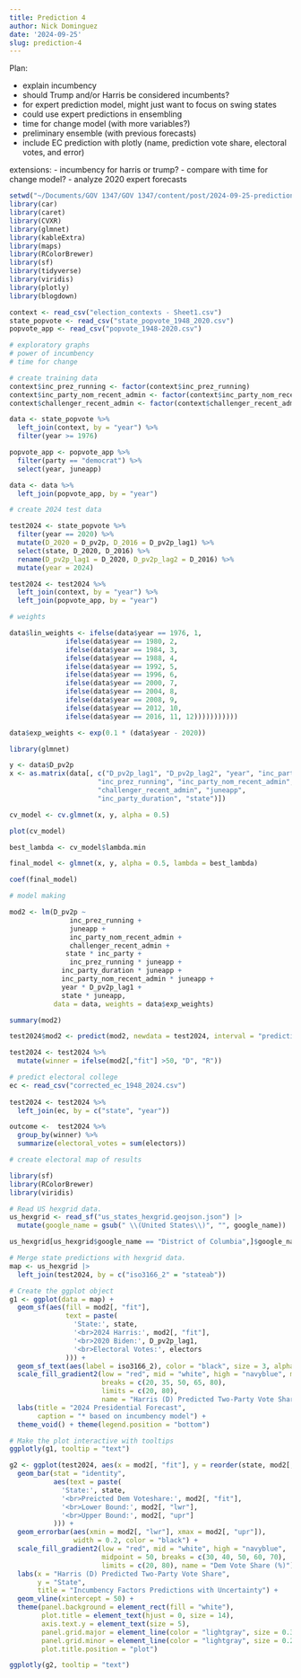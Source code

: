 ```yaml
---
title: Prediction 4
author: Nick Dominguez
date: '2024-09-25'
slug: prediction-4
---
```


Plan: 

- explain incumbency
- should Trump and/or Harris be considered incumbents?
- for expert prediction model, might just want to focus on swing states
- could use expert predictions in ensembling
- time for change model (with more variables?)
- preliminary ensemble (with previous forecasts)
- include EC prediction with plotly (name, prediction vote share, electoral votes, and error)

extensions:
- incumbency for harris or trump? 
- compare with time for change model?
- analyze 2020 expert forecasts


```r
setwd("~/Documents/GOV 1347/GOV 1347/content/post/2024-09-25-prediction-4")
library(car)
library(caret)
library(CVXR)
library(glmnet)
library(kableExtra)
library(maps)
library(RColorBrewer)
library(sf)
library(tidyverse)
library(viridis)
library(plotly)
library(blogdown)
```

```r
context <- read_csv("election_contexts - Sheet1.csv")
state_popvote <- read_csv("state_popvote_1948_2020.csv")
popvote_app <- read_csv("popvote_1948-2020.csv")
```

```r
# exploratory graphs
# power of incumbency
# time for change
```


```r
# create training data
context$inc_prez_running <- factor(context$inc_prez_running)
context$inc_party_nom_recent_admin <- factor(context$inc_party_nom_recent_admin)
context$challenger_recent_admin <- factor(context$challenger_recent_admin)

data <- state_popvote %>%
  left_join(context, by = "year") %>%
  filter(year >= 1976)

popvote_app <- popvote_app %>%
  filter(party == "democrat") %>%
  select(year, juneapp)

data <- data %>%
  left_join(popvote_app, by = "year")
```

```r
# create 2024 test data

test2024 <- state_popvote %>%
  filter(year == 2020) %>%
  mutate(D_2020 = D_pv2p, D_2016 = D_pv2p_lag1) %>%
  select(state, D_2020, D_2016) %>%
  rename(D_pv2p_lag1 = D_2020, D_pv2p_lag2 = D_2016) %>%
  mutate(year = 2024)

test2024 <- test2024 %>%
  left_join(context, by = "year") %>%
  left_join(popvote_app, by = "year")

```

```r
# weights

data$lin_weights <- ifelse(data$year == 1976, 1,
              ifelse(data$year == 1980, 2,
              ifelse(data$year == 1984, 3,
              ifelse(data$year == 1988, 4,
              ifelse(data$year == 1992, 5,
              ifelse(data$year == 1996, 6,
              ifelse(data$year == 2000, 7,
              ifelse(data$year == 2004, 8,
              ifelse(data$year == 2008, 9,
              ifelse(data$year == 2012, 10,
              ifelse(data$year == 2016, 11, 12)))))))))))

data$exp_weights <- exp(0.1 * (data$year - 2020))
```

```r
library(glmnet)

y <- data$D_pv2p
x <- as.matrix(data[, c("D_pv2p_lag1", "D_pv2p_lag2", "year", "inc_party", 
                      "inc_prez_running", "inc_party_nom_recent_admin", 
                      "challenger_recent_admin", "juneapp", 
                      "inc_party_duration", "state")])

cv_model <- cv.glmnet(x, y, alpha = 0.5)

plot(cv_model)

best_lambda <- cv_model$lambda.min

final_model <- glmnet(x, y, alpha = 0.5, lambda = best_lambda)

coef(final_model)

```

```r
# model making 

mod2 <- lm(D_pv2p ~ 
               inc_prez_running + 
               juneapp + 
               inc_party_nom_recent_admin + 
               challenger_recent_admin + 
              state * inc_party + 
               inc_prez_running * juneapp +
             inc_party_duration * juneapp + 
             inc_party_nom_recent_admin * juneapp +
             year * D_pv2p_lag1 + 
             state * juneapp,
           data = data, weights = data$exp_weights)

summary(mod2)

test2024$mod2 <- predict(mod2, newdata = test2024, interval = "prediction")
```


```r
test2024 <- test2024 %>%
  mutate(winner = ifelse(mod2[,"fit"] >50, "D", "R"))
```

```r
# predict electoral college
ec <- read_csv("corrected_ec_1948_2024.csv")
  
test2024 <- test2024 %>% 
  left_join(ec, by = c("state", "year"))

outcome <-  test2024 %>%
  group_by(winner) %>%
  summarize(electoral_votes = sum(electors))
```

```r
# create electoral map of results

library(sf)
library(RColorBrewer)
library(viridis)

# Read US hexgrid data. 
us_hexgrid <- read_sf("us_states_hexgrid.geojson.json") |> 
  mutate(google_name = gsub(" \\(United States\\)", "", google_name))

us_hexgrid[us_hexgrid$google_name == "District of Columbia",]$google_name <- "District Of Columbia"

# Merge state predictions with hexgrid data.
map <- us_hexgrid |> 
  left_join(test2024, by = c("iso3166_2" = "stateab"))

# Create the ggplot object
g1 <- ggplot(data = map) +
  geom_sf(aes(fill = mod2[, "fit"],
              text = paste(
                'State:', state,
                '<br>2024 Harris:', mod2[, "fit"],
                '<br>2020 Biden:', D_pv2p_lag1,
                '<br>Electoral Votes:', electors
              ))) + 
  geom_sf_text(aes(label = iso3166_2), color = "black", size = 3, alpha = 0.6) + 
  scale_fill_gradient2(low = "red", mid = "white", high = "navyblue", midpoint = 50, 
                       breaks = c(20, 35, 50, 65, 80), 
                       limits = c(20, 80),
                       name = "Harris (D) Predicted Two-Party Vote Share*") +
  labs(title = "2024 Presidential Forecast",
       caption = "* based on incumbency model") + 
  theme_void() + theme(legend.position = "bottom")

# Make the plot interactive with tooltips
ggplotly(g1, tooltip = "text")
```

```r
g2 <- ggplot(test2024, aes(x = mod2[, "fit"], y = reorder(state, mod2[, "fit"]), fill = mod2[, "fit"])) + 
  geom_bar(stat = "identity", 
           aes(text = paste(
             'State:', state,
             '<br>Preicted Dem Voteshare:', mod2[, "fit"],
             '<br>Lower Bound:', mod2[, "lwr"],
             '<br>Upper Bound:', mod2[, "upr"]
           ))) + 
  geom_errorbar(aes(xmin = mod2[, "lwr"], xmax = mod2[, "upr"]), 
                width = 0.2, color = "black") + 
  scale_fill_gradient2(low = "red", mid = "white", high = "navyblue", 
                       midpoint = 50, breaks = c(30, 40, 50, 60, 70), 
                       limits = c(20, 80), name = "Dem Vote Share (%)") +  
  labs(x = "Harris (D) Predicted Two-Party Vote Share",
       y = "State",
       title = "Incumbency Factors Predictions with Uncertainty") +
  geom_vline(xintercept = 50) +
  theme(panel.background = element_rect(fill = "white"),
        plot.title = element_text(hjust = 0, size = 14),
        axis.text.y = element_text(size = 5),
        panel.grid.major = element_line(color = "lightgray", size = 0.3),
        panel.grid.minor = element_line(color = "lightgray", size = 0.2),
        plot.title.position = "plot")

ggplotly(g2, tooltip = "text")
```

